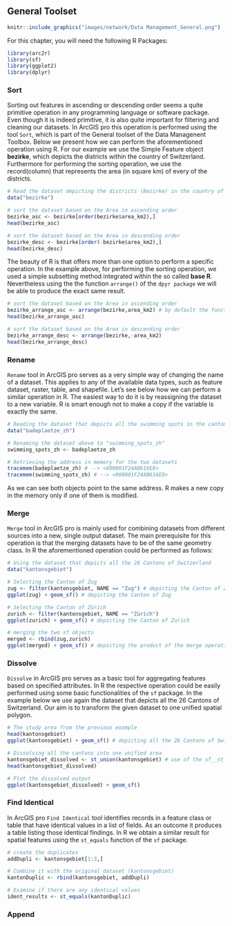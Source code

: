 
## General Toolset {#general}

```r
knitr::include_graphics("images/network/Data Management_General.png")
```

For this chapter, you will need the following R Packages:

```r
library(arc2r)
library(sf)
library(ggplot2)
library(dplyr)
```

### Sort {#general-sort}

Sorting out features in ascending or descending order seems a quite primitive operation in any programming language or software package. Even though it is indeed primitive, it is also quite important for filtering and cleaning our datasets. In ArcGIS pro this operation is performed using the tool `Sort`, which is part of the General toolset of the Data Managenent Toolbox. Below we present how we can perform the aforementioned operation using R. For our example we use the Simple Feature object **bezirke**, which depicts the districts within the country of Switzerland. Furthermore for performing the sorting operation, we use the record(column) that represents the area (in square km) of every of the districts. 

```r

# Read the dataset depicting the districts (Bezirke) in the country of Switzerland
data("bezirke")

# sort the dataset based on the Area in ascending order
bezirke_asc <- bezirke[order(bezirke$area_km2),]
head(bezirke_asc)

# sort the dataset based on the Area in descending order
bezirke_desc <- bezirke[order(-bezirke$area_km2),] 
head(bezirke_desc)

```

The beauty of R is that offers more than one option to perform a specific operation. In the example above, for performing the sorting operation, we used a simple subsetting method integrated within the so called **base R**. Nevertheless using the the function `arrange()` of the `dpyr package` we will be able to produce the exact same result.  

```r

# sort the dataset based on the Area in ascending order
bezirke_arrange_asc <- arrange(bezirke,area_km2) # by default the function sorts in ascendind order
head(bezirke_arrange_asc)

# sort the dataset based on the Area in descending order
bezirke_arrange_desc <- arrange(bezirke,-area_km2)
head(bezirke_arrange_desc)
```


### Rename {#general-rename}


`Rename` tool in ArcGIS pro serves as a very simple way of changing the name of a dataset. This applies to any of the available data types, such as feature dataset, raster, table, and shapefile. Let's see below how we can perform a similar operation in R. The easiest way to do it is by reassigning the dataset to a new variable. R is smart enough not to make a copy if the variable is exactly the same.

```r
# Reading the dataset that depicts all the swimming spots in the canton of Zurich
data("badeplaetze_zh")

# Renaming the dataset above to "swimming_spots_zh"
swimming_spots_zh <- badeplaetze_zh

# Retrieving the address in memory for the two datasets
tracemem(badeplaetze_zh) # --> <000001F24AB616E8>
tracemem(swimming_spots_zh) # --> <000001F24AB616E8>
```

As we can see both objects point to the same address. R makes a new copy in the memory only if one of them is modified.


### Merge {#general-merge}

`Merge` tool in ArcGIS pro is mainly used for combining datasets from different sources into a new, single output dataset. The main prerequisite for this operation is that the merging datasets have to be of the same geometry class. In R the aforementioned operation could be performed as follows:

```r

# Using the dataset that depicts all the 26 Cantons of Switzerland
data("kantonsgebiet")

# Selecting the Canton of Zug
zug <- filter(kantonsgebiet, NAME == "Zug") # depicting the Canton of Zug
ggplot(zug) + geom_sf() # depicting the Canton of Zug

# Selecting the Canton of Zürich
zurich <- filter(kantonsgebiet, NAME == "Zürich")
ggplot(zurich) + geom_sf() # depicting the Canton of Zurich

# merging the two sf objects
merged <- rbind(zug,zurich)
ggplot(merged) + geom_sf() # depicting the product of the merge operation
```


### Dissolve {#general-dissolve}

`Dissolve` in ArcGIS pro serves as a basic tool for aggregating features based on specified attributes. In R the respective operation could be easily performed using some basic functionalities of the `sf` package. In the example below we use again the dataset that depicts all the 26 Cantons of Switzerland. Our aim is to transform the given dataset to one unified spatial polygon.

<!--
todo: add dissolve field
-->

```r

# The study area from the previous example
head(kantonsgebiet)
ggplot(kantonsgebiet) + geom_sf() # depicting all the 26 Cantons of Switzerland

# Dissolving all the cantons into one unified area
kantonsgebiet_dissolved <- st_union(kantonsgebiet) # use of the sf__st_union() function
head(kantonsgebiet_dissolved)

# Plot the dissolved output
ggplot(kantonsgebiet_dissolved) + geom_sf()

```


### Find Identical {#general-findidentical}

In ArcGIS pro `Find Identical` tool identifies records in a feature class or table that have identical values in a list of fields. As an outcome it produces a table listing those identical findings. In R we obtain a similar result for spatial features using the `st_equals` function of the `sf` package.

```r
# create the duplicates
addDupli <- kantonsgebiet[1:3,]

# Combine it with the original dataset (kantonsgebiet)
kantonDuplic <- rbind(kantonsgebiet, addDupli)

# Examine if there are any identical values
ident_results <- st_equals(kantonDuplic)
```


### Append



